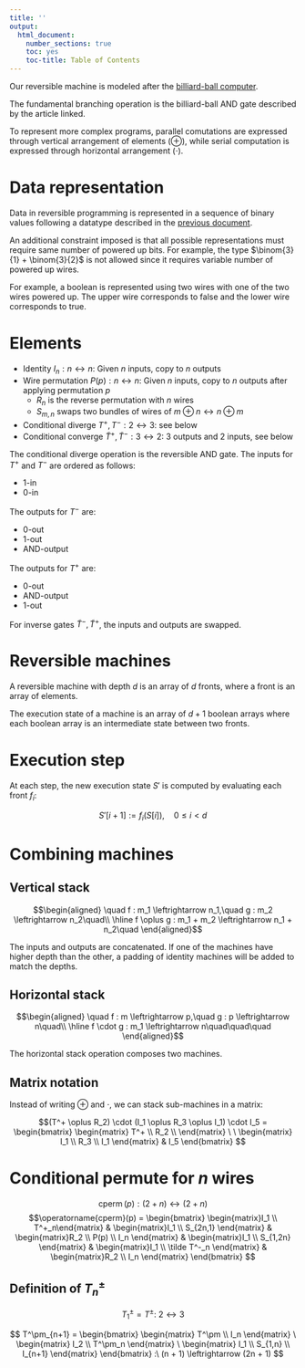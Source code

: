 ```yaml
---
title: ''
output:
  html_document:
    number_sections: true
    toc: yes
    toc-title: Table of Contents
---
```


Our reversible machine is modeled after the [billiard-ball computer](https://en.wikipedia.org/wiki/Billiard-ball_computer).

The fundamental branching operation is the billiard-ball AND gate described
by the article linked.

To represent more complex programs, parallel comutations are expressed through
vertical arrangement of elements ($\oplus$), while serial computation is expressed
through horizontal arrangement ($\cdot$).

# Data representation

Data in reversible programming is represented in a sequence of binary
values following a datatype described in the [previous document](./Main.Rmd).

An additional constraint imposed is that all possible representations must
require same number of powered up bits. For example, the type $\binom{3}{1} + \binom{3}{2}$ is not allowed since it requires variable number of powered up wires.

For example, a boolean is represented using two wires with one of the two
wires powered up. The upper wire corresponds to false and the lower wire corresponds to true.

# Elements

- Identity $I_n : n \leftrightarrow n$: Given $n$ inputs, copy to $n$ outputs
- Wire permutation $P(p) : n \leftrightarrow n$: Given $n$ inputs, copy to $n$ outputs after applying permutation $p$
  - $R_n$ is the reverse permutation with $n$ wires
  - $S_{m,n}$ swaps two bundles of wires of $m \oplus n \leftrightarrow n \oplus m$
- Conditional diverge $T^+, T^- : 2 \leftrightarrow 3$: see below
- Conditional converge $\tilde T^+, \tilde T^- : 3 \leftrightarrow 2$: 3 outputs and 2 inputs, see below

The conditional diverge operation is the reversible AND gate.
The inputs for $T^+$ and $T^-$ are ordered as follows:

 - 1-in
 - 0-in

The outputs for $T^-$ are:

 - 0-out
 - 1-out
 - AND-output

The outputs for $T^+$ are:

 - 0-out
 - AND-output
 - 1-out

For inverse gates $\tilde T^-, \tilde T^+$, the inputs and outputs are swapped.

# Reversible machines

A reversible machine with depth $d$ is an array of $d$ fronts, where a front is an array of elements.

The execution state of a machine is an array of $d + 1$ boolean arrays where
each boolean array is an intermediate state between two fronts.

# Execution step

At each step, the new execution state $S'$ is computed by evaluating each front $f_i$:

$$S'[i + 1] := f_i(S[i]),\quad 0 \le i < d$$

# Combining machines

## Vertical stack

$$\begin{aligned}
\quad f : m_1 \leftrightarrow n_1,\quad g : m_2 \leftrightarrow n_2\quad\\
\hline
f \oplus g : m_1 + m_2 \leftrightarrow n_1 + n_2\quad
\end{aligned}$$

The inputs and outputs are concatenated. If one of the machines have
higher depth than the other, a padding of identity machines will be added to match the depths.

## Horizontal stack

$$\begin{aligned}
\quad f : m \leftrightarrow p,\quad g : p \leftrightarrow n\quad\\
\hline
f \cdot g : m_1 \leftrightarrow n\quad\quad\quad
\end{aligned}$$

The horizontal stack operation composes two machines.

## Matrix notation

Instead of writing $\oplus$ and $\cdot$, we can stack sub-machines in a matrix:

$$(T^+ \oplus R_2) \cdot (I_1 \oplus R_3 \oplus I_1) \cdot I_5 =
\begin{bmatrix}
\begin{matrix}
T^+ \\ R_2 \\
\end{matrix}
\ \ \begin{matrix}
I_1 \\ R_3 \\ I_1
\end{matrix}
& I_5
\end{bmatrix}
$$

# Conditional permute for $n$ wires

$$
\operatorname{cperm}(p) : (2 + n) \leftrightarrow (2 + n)
$$
$$\operatorname{cperm}(p)  =
\begin{bmatrix}
\begin{matrix}I_1 \\ T^+_n\end{matrix} &
\begin{matrix}I_1 \\ S_{2n,1} \end{matrix} &
\begin{matrix}R_2 \\ P(p) \\ I_n \end{matrix} &
\begin{matrix}I_1 \\ S_{1,2n} \end{matrix} &
\begin{matrix}I_1 \\ \tilde T^-_n \end{matrix} &
\begin{matrix}R_2 \\ I_n \end{matrix}
\end{bmatrix}
$$

## Definition of $T^\pm_n$

$$T^\pm_1 = T^\pm : \ 2 \leftrightarrow 3$$

$$
T^\pm_{n+1} = \begin{bmatrix}
\begin{matrix}
T^\pm \\ I_n
\end{matrix}
\ \begin{matrix}
I_2 \\ T^\pm_n
\end{matrix}
\ \begin{matrix}
I_1 \\ S_{1,n} \\ I_{n+1}
\end{matrix}
\end{bmatrix}
:\ (n + 1) \leftrightarrow (2n + 1)
$$
